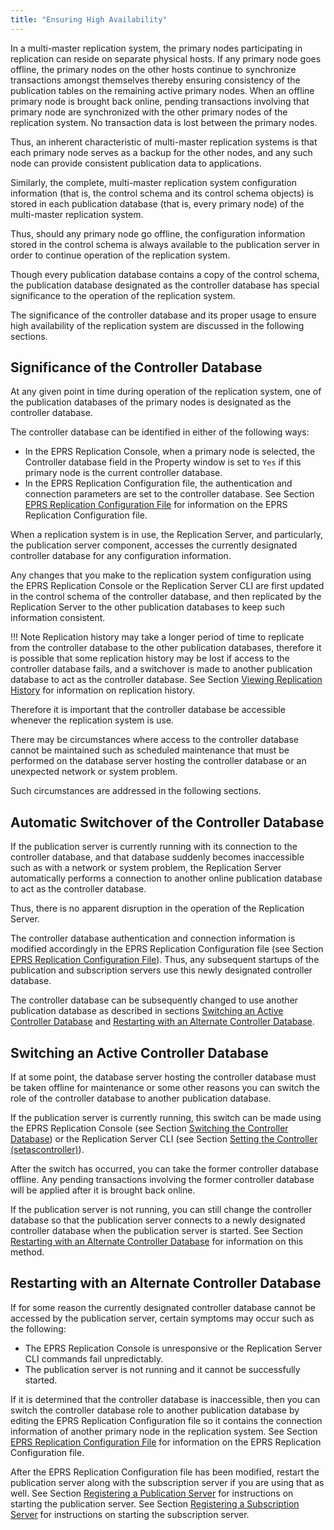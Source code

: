 ```yaml
---
title: "Ensuring High Availability"
---
```


<div id="ensuring_ha" class="registered_link"></div>

In a multi-master replication system, the primary nodes participating in replication can reside on separate physical hosts. If any primary node goes offline, the primary nodes on the other hosts continue to synchronize transactions amongst themselves thereby ensuring consistency of the publication tables on the remaining active primary nodes. When an offline primary node is brought back online, pending transactions involving that primary node are synchronized with the other primary nodes of the replication system. No transaction data is lost between the primary nodes.

Thus, an inherent characteristic of multi-master replication systems is that each primary node serves as a backup for the other nodes, and any such node can provide consistent publication data to applications.

Similarly, the complete, multi-master replication system configuration information (that is, the control schema and its control schema objects) is stored in each publication database (that is, every primary node) of the multi-master replication system.

Thus, should any primary node go offline, the configuration information stored in the control schema is always available to the publication server in order to continue operation of the replication system.

Though every publication database contains a copy of the control schema, the publication database designated as the controller database has special significance to the operation of the replication system.

The significance of the controller database and its proper usage to ensure high availability of the replication system are discussed in the following sections.

## Significance of the Controller Database

At any given point in time during operation of the replication system, one of the publication databases of the primary nodes is designated as the controller database.

The controller database can be identified in either of the following ways:

-   In the EPRS Replication Console, when a primary node is selected, the Controller database field in the Property window is set to `Yes` if this primary node is the current controller database.
-   In the EPRS Replication Configuration file, the authentication and connection parameters are set to the controller database. See Section [EPRS Replication Configuration File](../02_overview/03_replication_server_components_and_architecture/01_physical_components/#xdb_replication_conf_file) for information on the EPRS Replication Configuration file.

When a replication system is in use, the Replication Server, and particularly, the publication server component, accesses the currently designated controller database for any configuration information.

Any changes that you make to the replication system configuration using the EPRS Replication Console or the Replication Server CLI are first updated in the control schema of the controller database, and then replicated by the Replication Server to the other publication databases to keep such information consistent.

!!! Note
    Replication history may take a longer period of time to replicate from the controller database to the other publication databases, therefore it is possible that some replication history may be lost if access to the controller database fails, and a switchover is made to another publication database to act as the controller database. See Section [Viewing Replication History](../07_common_operations/04_view_replication_history/#view_replication_history) for information on replication history.

Therefore it is important that the controller database be accessible whenever the replication system is use.

There may be circumstances where access to the controller database cannot be maintained such as scheduled maintenance that must be performed on the database server hosting the controller database or an unexpected network or system problem.

Such circumstances are addressed in the following sections.

## Automatic Switchover of the Controller Database

If the publication server is currently running with its connection to the controller database, and that database suddenly becomes inaccessible such as with a network or system problem, the Replication Server automatically performs a connection to another online publication database to act as the controller database.

Thus, there is no apparent disruption in the operation of the Replication Server.

The controller database authentication and connection information is modified accordingly in the EPRS Replication Configuration file (see Section [EPRS Replication Configuration File](../02_overview/03_replication_server_components_and_architecture/01_physical_components/#xdb_replication_conf_file)). Thus, any subsequent startups of the publication and subscription servers use this newly designated controller database.

The controller database can be subsequently changed to use another publication database as described in sections [Switching an Active Controller Database](#switching_active_controller_db) and [Restarting with an Alternate Controller Database](#restart_with_alternate_controller_db).

<div id="switching_active_controller_db" class="registered_link"></div>

## Switching an Active Controller Database

If at some point, the database server hosting the controller database must be taken offline for maintenance or some other reasons you can switch the role of the controller database to another publication database.

If the publication server is currently running, this switch can be made using the EPRS Replication Console (see Section [Switching the Controller Database](../07_common_operations/07_switching_controller_db/#switching_controller_db)) or the Replication Server CLI (see Section [Setting the Controller (setascontroller)](../08_xdb_cli/03_xdb_cli_commands/26_set_controller/#set_controller)).

After the switch has occurred, you can take the former controller database offline. Any pending transactions involving the former controller database will be applied after it is brought back online.

If the publication server is not running, you can still change the controller database so that the publication server connects to a newly designated controller database when the publication server is started. See Section [Restarting with an Alternate Controller Database](#restart_with_alternate_controller_db) for information on this method.

<div id="restart_with_alternate_controller_db" class="registered_link"></div>

## Restarting with an Alternate Controller Database

If for some reason the currently designated controller database cannot be accessed by the publication server, certain symptoms may occur such as the following:

-   The EPRS Replication Console is unresponsive or the Replication Server CLI commands fail unpredictably.
-   The publication server is not running and it cannot be successfully started.

If it is determined that the controller database is inaccessible, then you can switch the controller database role to another publication database by editing the EPRS Replication Configuration file so it contains the connection information of another primary node in the replication system. See Section [EPRS Replication Configuration File](../02_overview/03_replication_server_components_and_architecture/01_physical_components/#xdb_replication_conf_file) for information on the EPRS Replication Configuration file.

After the EPRS Replication Configuration file has been modified, restart the publication server along with the subscription server if you are using that as well. See Section [Registering a Publication Server](../05_smr_operation/02_creating_publication/01_registering_publication_server/#registering_publication_server) for instructions on starting the publication server. See Section [Registering a Subscription Server](../05_smr_operation/03_creating_subscription/01_registering_subscription_server/#registering_subscription_server) for instructions on starting the subscription server.
